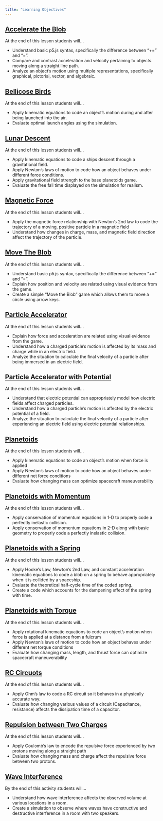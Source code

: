 ```yaml
---
title: "Learning Objectives"
---
```


## [Accelerate the Blob](projects/acceleratetheblob.qmd)
At the end of this lesson students will...

* Understand basic p5.js syntax, specifically the difference between “+=” and “=”.
* Compare and contrast acceleration and velocity pertaining to objects moving along a straight line path.
* Analyze an object's motion using multiple representations, specifically graphical, pictorial, vector, and algebraic.

## [Bellicose Birds](projects/birds.qmd)
At the end of this lesson students will...

* Apply kinematic equations to code an 
object's motion during and after being launched into the air.
* Evaluate optimal launch angles using the simulation.


## [Lunar Descent](projects/lunar.qmd)
At the end of this lesson students will...

* Apply kinematic equations to code a ships descent through a gravitational field.
* Apply Newton’s laws of motion to code how an object behaves under different force conditions.
* Apply gravitational field strength to the base planetoids game.
* Evaluate the free fall time displayed on the simulation for realism.

## [Magnetic Force](projects/magneticforce.qmd)
At the end of this lesson students will...

* Apply the magnetic force relationship with Newton’s 2nd law to code the trajectory of a moving, positive particle in a magnetic field
* Understand how changes in charge, mass, and magnetic field direction affect the trajectory of the particle.



## [Move The Blob](projects/movetheblob.qmd)
At the end of this lesson students will...

* Understand basic p5.js syntax, specifically the difference between “+=” and “=”.
* Explain how position and velocity are related using visual evidence from the game.
* Create a simple “Move the Blob” game which allows them to move a circle using arrow keys.

## [Particle Accelerator](projects/particleaccelerator.qmd)
At the end of this lesson students will...

* Explain how force and acceleration are related using visual evidence from the game.
* Understand how a charged particle's motion is affected by its mass and charge while in an electric field.
* Analyze the situation to calculate the final velocity of a particle after being immersed in an electric field.

## [Particle Accelerator with Potential](projects/particleacceleratorpotential.qmd)
At the end of this lesson students will...

* Understand that electric potential can appropriately model how electric fields affect charged particles.
* Understand how a charged particle's motion is affected by the electric potential of a field.
* Analyze the situation to calculate the final velocity of a particle after experiencing an electric field using electric potential relationships.


## [Planetoids](projects/planetoids.qmd)
 At the end of this lesson students will...

* Apply kinematic equations to code an object's motion when force is applied
* Apply Newton’s laws of motion to code how an object behaves under different net force conditions
* Evaluate how changing mass can optimize spacecraft maneuverability

## [Planetoids with Momentum](projects/planetoidsmomentum.qmd)
At the end of this lesson students will...

* Apply conservation of momentum equations in 1-D to properly code a perfectly inelastic collision.
* Apply conservation of momentum equations in 2-D along with basic geometry to properly code a perfectly inelastic collision.

## [Planetoids with a Spring](projects/planetoidsspring/qmd)
At the end of this lesson students will...

* Apply Hooke’s Law, Newton’s 2nd Law, and constant acceleration kinematic equations to code a blob on a spring to behave appropriately when it is collided by a spaceship.
* Evaluate the theoretical half-cycle time of the coded spring.
* Create a code which accounts for the dampening effect of the spring with time.


## [Planetoids with Torque](projects/planetoidstorque.qmd)
At the end of this lesson students will...

* Apply rotational kinematic equations to code an object's motion when force is applied at a distance from a fulcrum
* Apply Newton’s laws of motion to code how an object behaves under different net torque conditions
* Evaluate how changing mass, length, and thrust force can optimize spacecraft maneuverability

## [RC Circuots](projects/rc.qmd)
At the end of this lesson students will...

* Apply Ohm’s law to code a RC circuit so it behaves in a physically accurate way.
* Evaluate how changing various values of a circuit (Capacitance, resistance) affects the dissipation time of a capacitor.


## [Repulsion between Two Charges](projects/repulsion.qmd)
At the end of this lesson students will...

* Apply Coulomb’s law to encode the repulsive force experienced by two protons moving along a straight path
* Evaluate how changing mass and charge affect the repulsive force between two protons.

## [Wave Interference](projects/waveinterference.qmd)
 By the end of this activity students will…

* Understand how wave interference affects the observed volume at various locations in a room.
* Create a simulation to observe where waves have constructive and destructive interference in a room with two speakers.


